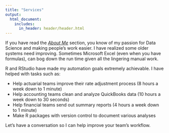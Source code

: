 ```yaml
---
title: "Services"
output:
  html_document:
    includes:
      in_header: header/header.html
---
```


If you have read the [*About Me*](https://cavandonohoe.github.io/services.html) section, you know of my passion for Data Science and making people's work easier. I have realized some older systems need improving. Sometimes Microsoft Excel (even when you have formulas), can bog down the run time given all the lingering manual work.

R and RStudio have made my automation goals extremely achievable. I have helped with tasks such as:

- Help actuarial teams improve their rate adjustment process (8 hours a week down to 1 minute)
- Help accounting teams clean and analyze QuickBooks data (10 hours a week down to 30 seconds)
- Help financial teams send out summary reports (4 hours a week down to 1 minute)
- Make R packages with version control to document various analyses

Let's have a conversation so I can help improve your team's workflow. 

<a href="cavandonohoe@gmail.com"><i class="fa fa-envelope" style="font-size:36px"></i></a><br> <a href="https://www.instagram.com/cavandonohoe"><i class="fa fa-instagram" style="font-size:36px"></i></a><br> <a href="https://www.facebook.com/cavandonohoe"><i class="fa fa-facebook" style="font-size:36px"></i></a><br> <a href="https://github.com/cavandonohoe"><i class="fa fa-github" style="font-size:36px"></i></a><br> <a href="https://www.linkedin.com/in/cavan-donohoe/"><i class="fa fa-linkedin" style="font-size:36px"></i></a><br> <a href="tel:+8054043321"><i class="fa fa-phone" style="font-size:36px"></i></a><br>